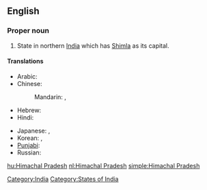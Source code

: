 ==English==
{{wikipedia}}

===Proper noun===
{{en-proper noun|sg=[[Himachal]] [[Pradesh]]}}

# State in northern [[India]] which has [[Shimla]] as its capital.

====Translations====
{{trans-top|Himachal Pradesh}}
* Arabic: {{t|ar|هيماجل برديش|m|tr=himaajal bradiish|sc=Arab}}
* Chinese:
*: Mandarin: {{t|zh|喜馬偕爾邦|sc=Hani}},  {{t|zh|喜马偕尔邦|tr=Xǐmǎxié'ěr-bāng|sc=Hani}}
* Hebrew: {{t|he|הימאצ'אל פראדש|sc=Hebr}}
* Hindi: {{t|hi|हिमाचल प्रदेश|tr=himācal pradēś|sc=Deva}}
{{trans-mid}}
* Japanese: {{t|ja|ヒマーチャル・プラデーシュ州|tr=Himācharu-Puradēshu-shū|sc=Jpan}},  {{t|ja|ヒマーチャル・プラデーシュ|tr=Himācharu-Puradēshu|sc=Jpan}}
* Korean: {{t|ko|히마찰프라데시 주|tr=Himachalpeuladesi ju|sc=Kore}},  {{t|ko|히마찰프라데시|tr=Himachalpeuladesi|sc=Kore}}
* [[Punjabi]]: {{t|pa|ਹਿਮਾਚਲ ਪ੍ਰਦੇਸ਼|sc=Guru}}
* Russian: {{t|ru|Химачал-Прадеш|m|tr=Ximačál-Pradéš|sc=Cyrl}}
{{trans-bottom}}

[[Category:India]]
[[Category:States of India]]

[[hu:Himachal Pradesh]]
[[nl:Himachal Pradesh]]
[[simple:Himachal Pradesh]]